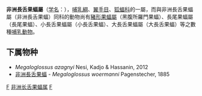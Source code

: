 {{Unreferenced|time=2019-04-10T10:04:53+00:00}}
{{Automatic taxobox
| taxon = Megaloglossus
| authority = Pagenstecher, 1885
}}

'''非洲長舌果蝠屬'''（[[学名|学名]]：{{lang|la|''Megaloglossus''}}），[[哺乳綱|哺乳綱]]、[[翼手目|翼手目]]、[[狐蝠科|狐蝠科]]的一屬，而與非洲長舌果蝠屬（非洲長舌果蝠）同科的動物尚有[[豬形果蝠屬|豬形果蝠屬]]（黑腹所羅門果蝠）、長尾果蝠屬（長尾果蝠）、小長舌果蝠屬（小長舌果蝠）、大長舌果蝠屬（大長舌果蝠）等之數種[[哺乳動物|哺乳動物]]。

==下属物种==
* ''Megaloglossus azagnyi'' Nesi, Kadjo & Hassanin, 2012
* [[非洲長舌果蝠|非洲長舌果蝠]] - ''Megaloglossus woermanni'' Pagenstecher, 1885

{{taxonbar}}
[[Category:狐蝠科|F]]
[[Category:非洲长舌果蝠属|]]
[[Category:1885年描述的分类群|F]]

{{哺乳动物小作品}}